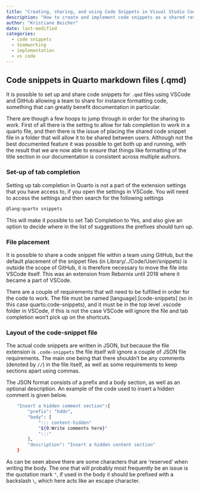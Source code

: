 ```yaml
---
title: "Creating, sharing, and using Code Snippets in Visual Studio Code"
description: "How to create and implement code snippets as a shared resource using GitHub."
author: "Kristiane Beicher"
date: last-modified
categories:
  - code snippets
  - teamworking
  - implementation
  - vs code
---
```

<!--TODO May want to move this somewhere else, maybe placed with some of the guidance documentation that Signe is writing?-->

## Code snippets in Quarto markdown files (.qmd)

It is possible to set up and share code snippets for `.qmd` files using VSCode and GitHub allowing a team to share for instance formatting code, something that can greatly benefit documentation in particular.

There are though a few hoops to jump through in order for the sharing to work.  First of all there is the setting to allow for tab completion to work in a quarto file, and then there is the issue of placing the shared code snippet file in a folder that will allow it to be shared between users.  Although not the best documented feature it was possible to get both up and running, with the result that we are now able to ensure that things like formatting of the title section in our documentation is consistent across multiple authors.

### Set-up of tab completion

Setting up tab completion in Quarto is not a part of the extension settings that you have access to, if you open the settings in VSCode.  You will need to access the settings and then search for the following settings

``` bash
@lang:quarto snippets
```

This will make it possible to set Tab Completion to Yes, and also give an option to decide where in the list of suggestions the prefixes should turn up.

### File placement

It is possible to share a code snippet file within a team using GitHub, but the default placement of the snippet files (in Library/../Code/User/snippets) is outside the scope of GitHub, it is therefore necessary to move the file into VSCode itself.  This was an extension from Rebornix until 2018 where it became a part of VSCode.  

There are a couple of requirements that will need to be fulfilled in order for the code to work.  The file must be named [language].[code-snippets] (so in this case quarto.code-snippets), and it must be in the top level .vscode folder in VSCode, if this is not the case VSCode will ignore the file and tab completion won't pick up on the shortcuts.

### Layout of the code-snippet file

The actual code snippets are written in JSON, but because the file extension is `.code-snippets` the file itself will ignore a couple of JSON file requirements.  The main one being that there shouldn't be any comments (denoted by `//`) in the file itself, as well as some requirements to keep sections apart using commas.

<!--TODO: check with team if the comma thing is actually a thing in json -->

The JSON format consists of a prefix and a body section, as well as an optional description.  An example of the code used to insert a hidden comment is given below.

``` bash
	"Insert a hidden comment section":{
		"prefix": "hddn",
		"body": [
			"::: content-hidden" 
			"${0:Write comments here}"
			":::"
		],
		"description": "Insert a hidden content section"
	}
```

As can be seen above there are some characters that are 'reserved' when writing the body.  The one that will probably most frequently be an issue is the quotation mark `"`, if used in the body it should be prefixed with a backslash `\`, which here acts like an escape character.

<!--TODO Do we want to maintain a list of code snippets here?-->
